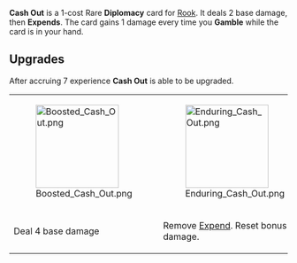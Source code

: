 {{CardPage
|quote = No thanks, it’s getting late and I best be going.
|description = This card gains 1 damage every time you [[Gamble]].<br/>[[Expend]]
|cost = 1
|character = Rook
|rarity = Rare
|decktype = Negotiation
|cardtype = Diplomacy
|keywords = [[Gamble]], [[Expend]]
|expreq = 7
|upgrade1 = Boosted Cash Out
|upgrade1summary = Min damage +2<br/>Max damage +2
|upgrade2 = Enduring Cash Out
|upgrade2summary = This card gains 1 damage every time you [[Gamble]]. Damage is reset when played.<br/>[[Expend]] removed
|mindamage = 2
|maxdamage = 2
}}
{{Quote|No thanks, it's getting late and I best be going.}}
'''Cash Out''' is a 1-cost Rare '''Diplomacy''' card for [[Rook]]. It deals 2 base damage, then '''Expends'''. The card gains 1 damage every time you '''Gamble''' while the card is in your hand.

==Upgrades==
After accruing 7 experience '''Cash Out''' is able to be upgraded.
{| class="wikitable" style="text-align:center"
|-
|[[File:Boosted Cash Out.png|150px]]
|[[File:Enduring Cash Out.png|150px]]
|-
!Deal 4 base damage
!Remove [[Expend]]. Reset bonus damage.
|}